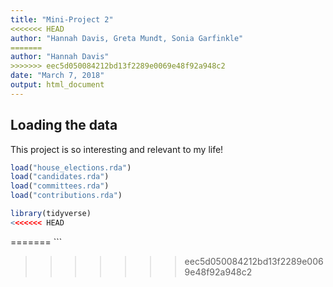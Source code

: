 ```yaml
---
title: "Mini-Project 2"
<<<<<<< HEAD
author: "Hannah Davis, Greta Mundt, Sonia Garfinkle"
=======
author: "Hannah Davis"
>>>>>>> eec5d050084212bd13f2289e0069e48f92a948c2
date: "March 7, 2018"
output: html_document
---
```



## Loading the data

This project is so interesting and relevant to my life!

```r
load("house_elections.rda")
load("candidates.rda")
load("committees.rda")
load("contributions.rda")


```
```r
library(tidyverse)
<<<<<<< HEAD
```
=======
```

>>>>>>> eec5d050084212bd13f2289e0069e48f92a948c2
